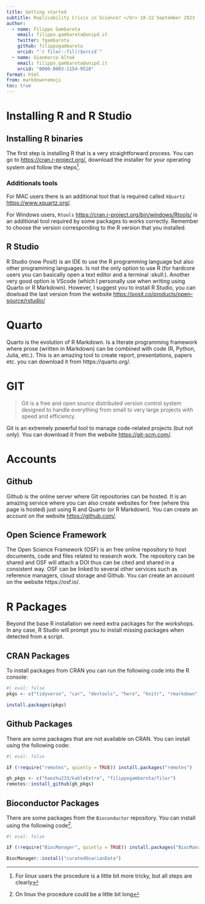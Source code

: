 ```yaml
---
title: Getting started
subtitle: Replicability Crisis in Science? </br> 18-22 September 2023
author:
  - name: Filippo Gambarota
    email: filippo.gambarota@unipd.it
    twitter: fgambarota
    github: filippogambarota
    orcid: "`r filor::fil()$orcid`"
  - name: Gianmarco Altoè
    email: filippo.gambarota@unipd.it
    orcid: "0000-0003-1154-9528"
format: html
from: markdown+emoji
toc: true
---
```


# Installing R and R Studio

## Installing R binaries

The first step is installing R that is a very straightforward process. You can go to [https://cran.r-project.org/](https://cran.r-project.org/), download the installer for your operating system and follow the steps^[For linux users the procedure is a little bit more tricky, but all steps are clearly].

### Additionals tools

For MAC users there is an additional tool that is required called `XQuartz` [https://www.xquartz.org/](https://www.xquartz.org/).

For Windows users, `Rtools` [https://cran.r-project.org/bin/windows/Rtools/](https://cran.r-project.org/bin/windows/Rtools/) is an additional tool required by some packages to works correctly. Remember to choose the version corresponding to the R version that you installed.

## R Studio

R Studio (now Posit) is an IDE to use the R programming language but also other programming languages. Is not the only option to use R (for hardcore users you can basically open a text editor and a terminal :skull:). Another very good option is VScode (which I personally use when writing using Quarto or R Markdown). However, I suggest you to install R Studio, you can dowload the last version from the website [https://posit.co/products/open-source/rstudio/](https://posit.co/products/open-source/rstudio/)

# Quarto

Quarto is the evolution of R Markdown. Is a literate programming framework where prose (written in Markdown) can be combined with code (R, Python, Julia, etc.). This is an amazing tool to create report, presentations, papers etc. you can download it from https://quarto.org/.

# GIT

> Git is a free and open source distributed version control system designed to handle everything from small to very large projects with speed and efficiency.

Git is an extremely powerful tool to manage code-related projects (but not only). You can download it from the website [https://git-scm.com/](https://git-scm.com/).

# Accounts

## Github 

Github is the online server where Git repositories can be hosted. It is an amazing service where you can also create websites for free (where this page is hosted) just using R and Quarto (or R Markdown). You can create an account on the website [https://github.com/](https://github.com/).

## Open Science Framework

The Open Science Framework (OSF) is an free online repository to host documents, code and files related to research work. The repository can be shared and OSF will attach a DOI thus can be cited and shared in a consistent way. OSF can be linked to several other services such as reference managers, cloud storage and Github. You can create an account on the website https://osf.io/.

# R Packages

Beyond the base R installation we need extra packages for the workshops. In any case, R Studio will prompt you to install missing packages when detected from a script.

## CRAN Packages

To install packages from CRAN you can run the following code into the R console:

```r
#| eval: false
pkgs <- c("tidyverse", "car", "devtools", "here", "knitr", "rmarkdown", "metafor", "MetaUtility", "pROC", "Replicate", "rstanarm", "sjPlot", "remotes", "cli", "logspline", "pwr", "ggdist")

install.packages(pkgs)
```

## Github Packages

There are some packages that are not available on CRAN. You can install using the following code:

```r
#| eval: false

if (!require("remotes", quietly = TRUE)) install.packages("remotes")

gh_pkgs <- c("haozhu233/kableExtra", "filippogambarota/filor")
remotes::install_github(gh_pkgs)
```

## Bioconductor Packages

There are some packages from the `Bioconductor` repository. You can install using the following code^[On linux the procedure could be a little bit long].

```r
#| eval: false

if (!require("BiocManager", quietly = TRUE)) install.packages("BiocManager")

BiocManager::install("curatedOvarianData")
```